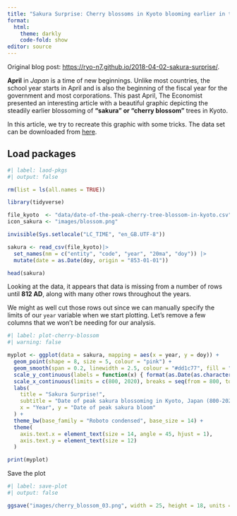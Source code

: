 ```yaml
---
title: "Sakura Surprise: Cherry blossoms in Kyoto blooming earlier in the past ~100 years!"
format: 
  html:
    theme: darkly
    code-fold: show
editor: source
---
```


Original blog post: <https://ryo-n7.github.io/2018-04-02-sakura-surprise/>.

**April** in *Japan* is a time of new beginnings. Unlike most countries, the school year starts in April and is also the beginning of the fiscal year for the government and most corporations. This past April, The Economist presented an interesting article with a beautiful graphic depicting the steadily earlier blossoming of **"sakura" or "cherry blossom"** trees in Kyoto.

In this article, we try to recreate this graphic with some tricks. The data set can be downloaded from [here](http://atmenv.envi.osakafu-u.ac.jp/aono/kyophenotemp4/).

## Load packages

```r
#| label: laod-pkgs
#| output: false

rm(list = ls(all.names = TRUE))

library(tidyverse)

file_kyoto  <- "data/date-of-the-peak-cherry-tree-blossom-in-kyoto.csv"
icon_sakura <- "images/blossom.png"

invisible(Sys.setlocale("LC_TIME", "en_GB.UTF-8"))

sakura <- read_csv(file_kyoto)|> 
  set_names(nm = c("entity", "code", "year", "20ma", "doy")) |> 
  mutate(date = as.Date(doy, origin = "853-01-01")) 

head(sakura)
```

Looking at the data, it appears that data is missing from a number of rows until **812 AD**, along with many other rows throughout the years.

We might as well cut those rows out since we can manually specify the limits of our `year` variable when we start plotting. Let's remove a few columns that we won't be needing for our analysis.

```r
#| label: plot-cherry-blossom
#| warning: false

myplot <- ggplot(data = sakura, mapping = aes(x = year, y = doy)) +
  geom_point(shape = 8, size = 5, colour = "pink") +
  geom_smooth(span = 0.2, linewidth = 2.5, colour = "#dd1c77", fill = "red") +
  scale_y_continuous(labels = function(x) { format(as.Date(as.character(x), "%j"), "%d-%b") }) +
  scale_x_continuous(limits = c(800, 2020), breaks = seq(from = 800, to = 2000, by = 200)) +
  labs(
    title = "Sakura Surprise!",
    subtitle = "Date of peak sakura blossoming in Kyoto, Japan (800-2021)",
    x = "Year", y = "Date of peak sakura bloom"
  ) +
  theme_bw(base_family = "Roboto condensed", base_size = 14) +
  theme(
    axis.text.x = element_text(size = 14, angle = 45, hjust = 1),
    axis.text.y = element_text(size = 12)
  )

print(myplot)
```

Save the plot

```r
#| label: save-plot
#| output: false

ggsave("images/cherry_blossom_03.png", width = 25, height = 18, units = "cm", dpi = 300)
```

